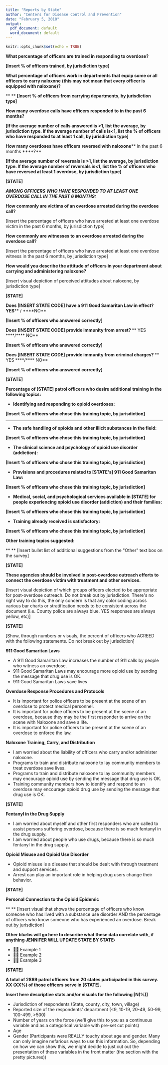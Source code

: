 ```yaml
---
title: "Reports by State"
author: "Centers for Disease Control and Prevention"
date: "February 5, 2018"
output:
  pdf_document: default
  word_document: default
---
```


```r
knitr::opts_chunk$set(echo = TRUE)
```

**What percentage of officers are**  **trained in responding to overdose****?**

**[Insert % of officers trained, by jurisdiction type]**

**What percentage of officers work in departments that equip some or all officers to**  **carry naloxone** **(this may not mean that every officer is equipped with naloxone)?**

**       ** **[Insert % of officers from carrying departments, by jurisdiction type]**

**How many**  **overdose calls**  **have officers responded to**  **in the past 6 months****?**

**[If the average number of calls answered is &gt;1, list the average, by jurisdiction type. If the average number of calls is&lt;1, list the % of officers who have responded to at least 1 call, by jurisdiction type]**

**How many overdoses have officers**  **reversed with naloxone**** in the past 6 months ****?**

**[If the average number of reversals is &gt;1, list the average, by jurisdiction type. If the average number of reversals is&lt;1, list the % of officers who have reversed at least 1 overdose, by jurisdiction type]**

**[STATE]**

**_AMONG OFFICERS WHO HAVE RESPONDED TO AT LEAST ONE OVERDOSE CALL IN THE PAST 6 MONTHS:_**

**How commonly are victims of an overdose arrested during the overdose call?**

[Insert the percentage of officers who have arrested at least one overdose victim in the past 6 months, by jurisdiction type]

**How commonly are witnesses to an overdose arrested during the overdose call?**

[Insert the percentage of officers who have arrested at least one overdose witness in the past 6 months, by jurisdiction type]

**How would you describe the attitude of officers in your department about carrying and administering naloxone?**

[Insert visual depiction of perceived attitudes about naloxone, by jurisdiction type]





**[STATE]**

**Does [INSERT STATE CODE]**  **have a 911 Good Samaritan Law in effect?**  **YES**** / ****NO**

**[Insert % of officers who answered correctly]**

**Does [INSERT STATE CODE]**  **provide immunity from**  **arrest****? **** YES ****/**** NO**

**[Insert % of officers who answered correctly]**

**Does [INSERT STATE CODE]**  **provide immunity from**  **criminal charges****? **** YES ****/**** NO**

**[Insert % of officers who answered correctly]**

**[STATE]**

**Percentage of [STATE] patrol officers who desire additional training in the following topics:**

- **Identifying and responding to opioid overdoses:**

**[Insert % of officers who chose this training topic, by jurisdiction]**

** **

- **The safe handling of opioids and other illicit substances in the field:**

**[Insert % of officers who chose this training topic, by jurisdiction]**

- **The clinical science and psychology of opioid use disorder (addiction):**

**[Insert % of officers who chose this training topic, by jurisdiction]**

- **Provisions and procedures related to [STATE&#39;s] 911 Good Samaritan Law:**

**[Insert % of officers who chose this training topic, by jurisdiction]**

- **Medical, social, and psychological services available in [STATE] for people experiencing opioid use disorder (addiction) and their families:**

**[Insert % of officers who chose this training topic, by jurisdiction]**

- **Training already received is satisfactory:**

**[Insert % of officers who chose this training topic, by jurisdiction]**

**Other training topics suggested:**

**       ** [Insert bullet list of additional  suggestions from the &quot;Other&quot; text box on the survey]

**[STATE]**

**These agencies should be involved in post-overdose outreach efforts to connect the overdose victim with treatment and other services.**

[Insert visual depiction of which groups officers elected to be appropriate for post-overdose outreach. Do not break out by jurisdiction.  There&#39;s no right way to do this, the only concern is that any color coding across various bar charts or stratification needs to be consistent across the document (i.e. County police are always blue. YES responses are always yellow, etc)]

**[STATE]**

[Show, through numbers or visuals, the percent of officers who AGREED with the following statements. Do not break out by jurisdiction]

**911 Good Samaritan Laws**

- A 911 Good Samaritan Law increases the number of 911 calls by people who witness an overdose.
- 911 Good Samaritan Laws may encourage more opioid use by sending the message that drug use is OK.
- 911 Good Samaritan Laws save lives

**Overdose Response Procedures and Protocols**

- It is important for police officers to be present at the scene of an overdose to protect medical personnel.
- It is important for police officers to be present at the scene of an overdose, because they may be the first responder to arrive on the scene with Naloxone and save a life.
- It is important for police officers to be present at the scene of an overdose to enforce the law.

**Naloxone Training, Carry, and Distribution**

- I am worried about the liability of officers who carry and/or administer naloxone.
- Programs to train and distribute naloxone to lay community members to treat overdose save lives.
- Programs to train and distribute naloxone to lay community members may encourage opioid use by sending the message that drug use is OK.
- Training community members how to identify and respond to an overdose may encourage opioid drug use by sending the message that drug use is OK.

**[STATE]**

**Fentanyl in the Drug Supply**

- I am worried about myself and other first responders who are called to assist persons suffering overdose, because there is so much fentanyl in the drug supply.
- I am worried about people who use drugs, because there is so much fentanyl in the drug supply.

**Opioid Misuse and Opioid Use Disorder**

- Opioid misuse is a disease that should be dealt with through treatment and support services.
- Arrest can play an important role in helping drug users change their behavior.

**[STATE]**

**Personal Connection to the Opioid Epidemic**

**       ** [Insert visual that shows the percentage of officers who know someone who has lived with a substance use disorder AND the percentage of officers who know someone who has experienced an overdose. Break out by jurisdiction]



**Other blurbs will go here to describe what these data correlate with, if anything JENNIFER WILL UPDATE STATE BY STATE:**

- **** Example 1
- **** Example 2
- **** Example 3

**[STATE]**

**A total of 2869 patrol officers from 20 states participated in this survey.
XX (XX%) of those officers serve in [STATE].**



**Insert here descriptive stats and/or visuals for the following [N(%)]**

- Jurisdiction of respondents (State, county, city, town, village)
- Reported size of the respondents&#39; department (&lt;9, 10-19, 20-49, 50-99, 100-499, &gt;500)
- Number of years on the force (we&#39;ll give this to you as a continuous variable and as a categorical variable with pre-set cut points)
- Age
- Gender (Participants were REALLY touchy about age and gender. Many can only imagine nefarious ways to use this information. So, depending  on how we can show this, we might decide to just cut out the presentation of these variables in the front matter (the section with the pretty pictures))

